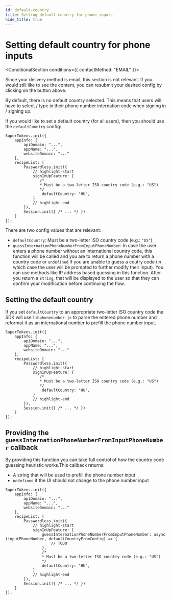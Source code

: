 ```yaml
---
id: default-country
title: Setting default country for phone inputs
hide_title: true
---
```




# Setting default country for phone inputs

<PasswordlessFrontendForm>

<ConditionalSection conditions={{
    contactMethod: "EMAIL"
}}>

Since your delivery method is email, this section is not relevant. If you would still like to see the content, you can resubmit your desired config by clicking on the button above.

</ConditionalSection>
<ConditionalSection conditions={{
    contactMethod: "PHONE"
}}>

By default, there is no default country selected. This means that users will have to select / type in their phone number internation code when signing in / signing up.

If you would like to set a default country (for all users), then you should use the `defaultCountry` config:

<FrontendSDKTabs>
<TabItem value="reactjs">

```tsx
SuperTokens.init({
    appInfo: {
        apiDomain: "...",
        appName: "...",
        websiteDomain: "..."
    },
    recipeList: [
        Passwordless.init({
            // highlight-start
            signInUpFeature: {
               /*
               * Must be a two-letter ISO country code (e.g.: "US")
               */
                defaultCountry: "HU",
            }
            // highlight-end
        }),
        Session.init({ /* ... */ })
    ]
});
```

</TabItem>
</FrontendSDKTabs>


</ConditionalSection>
<ConditionalSection conditions={{
    contactMethod: "EMAIL_OR_PHONE"
}}>

There are two config values that are relevant:
- `defaultCountry`: Must be a two-letter ISO country code (e.g.: `"US"`)
- `guessInternationPhoneNumberFromInputPhoneNumber`: In case the user enters a phone number without an international country code, this function will be called and you are to return a phone number with a country code or `undefined` if you are unable to guess a coutry code (in which case the user will be prompted to further modify their input). You can use methods like IP address based guessing in this function. After you return a `string`, that will be displayed to the user so that they can confirm your modification before continuing the flow.

## Setting the default country

If you set `defaultCountry` to an appropriate two-letter ISO country code the SDK will use `libphonenumber-js` to parse the entered phone number and reformat it as an international number to prefill the phone number input.

<FrontendSDKTabs>
<TabItem value="reactjs">

```tsx
SuperTokens.init({
    appInfo: {
        apiDomain: "...",
        appName: "...",
        websiteDomain: "..."
    },
    recipeList: [
        Passwordless.init({
            // highlight-start
            signInUpFeature: {
               /*
               * Must be a two-letter ISO country code (e.g.: "US")
               */
                defaultCountry: "HU",
            }
            // highlight-end
        }),
        Session.init({ /* ... */ })
    ]
});
```

</TabItem>
</FrontendSDKTabs>

## Providing the `guessInternationPhoneNumberFromInputPhoneNumber` callback

By providing this function you can take full control of how the country code guessing heuristic works.This callback returns:
- A string that will be used to prefill the phone number input
- `undefined` if the UI should not change to the phone number input


<FrontendSDKTabs>
<TabItem value="reactjs">

```tsx
SuperTokens.init({
    appInfo: {
        apiDomain: "...",
        appName: "...",
        websiteDomain: "..."
    },
    recipeList: [
        Passwordless.init({
            // highlight-start
            signInUpFeature: {
                guessInternationPhoneNumberFromInputPhoneNumber: async (inputPhoneNumber, defaultCountryFromConfig) => {
                    // TODO
                },
                /*
                * Must be a two-letter ISO country code (e.g.: "US")
                */
                defaultCountry: "HU",
            }
            // highlight-end
        }),
        Session.init({ /* ... */ })
    ]
});
```

</TabItem>
</FrontendSDKTabs>

</ConditionalSection>

</PasswordlessFrontendForm>
